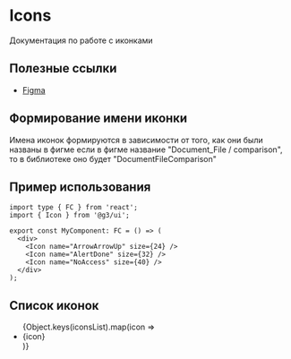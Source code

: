 
<Meta title="Icons/Icon" />

# Icons
Документация по работе с иконками

## Полезные ссылки
- [Figma](https://www.figma.com/design/ZhJrs9OxzV03DLeRQxPdDc/G2-Mo%CC%88bius-Icon%26-Illustrations?node-id=126-87&t=HxjU7feAEak9Mq7k-0)

## Формирование имени иконки
Имена иконок формируются в зависимости от того, как они были названы в фигме
если в фигме название "Document_File / comparison", то в библиотеке оно будет "DocumentFileComparison"

## Пример использования

```tsx
import type { FC } from 'react';
import { Icon } from '@g3/ui';

export const MyComponent: FC = () => (
  <div>
    <Icon name="ArrowArrowUp" size={24} />
    <Icon name="AlertDone" size={32} />
    <Icon name="NoAccess" size={40} />
  </div>
);
```
<Canvas of={IconStories.ArrowArrowUp} />
<Canvas of={IconStories.AlertDone} />
<Canvas of={IconStories.NoAccess} />

## Список иконок

<ul>
  {Object.keys(iconsList).map(icon => <li style={{display: "flex", alignItems: "center", gap: '1rem'}}>
    <span>{icon}</span>
    <Icon name={icon} size={24} />
  </li>)}
</ul>
